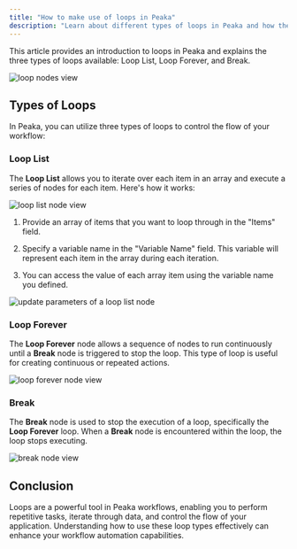```yaml
---
title: "How to make use of loops in Peaka"
description: "Learn about different types of loops in Peaka and how they can enhance your workflows"
---
```


This article provides an introduction to loops in Peaka and explains the three types of loops available: Loop List, Loop Forever, and Break.

<img src="https://cdn.peaka.com/jexl/flows/loops-1.png" alt="loop nodes view" />

## Types of Loops

In Peaka, you can utilize three types of loops to control the flow of your workflow:

### Loop List

The **Loop List** allows you to iterate over each item in an array and execute a series of nodes for each item. Here's how it works:

<img
  src="https://cdn.peaka.com/jexl/flows/loops-2.png"
  alt="loop list node view"
/>

1. Provide an array of items that you want to loop through in the "Items" field.

2. Specify a variable name in the "Variable Name" field. This variable will represent each item in the array during each iteration.

3. You can access the value of each array item using the variable name you defined.

<img
  src="https://cdn.peaka.com/jexl/flows/loops-3.png"
  alt="update parameters of a loop list node"
/>

### Loop Forever

The **Loop Forever** node allows a sequence of nodes to run continuously until a **Break** node is triggered to stop the loop. This type of loop is useful for creating continuous or repeated actions.

<img
  src="https://cdn.peaka.com/jexl/flows/loops-4.png"
  alt="loop forever node view"
/>

### Break

The **Break** node is used to stop the execution of a loop, specifically the **Loop Forever** loop. When a **Break** node is encountered within the loop, the loop stops executing.

<img src="https://cdn.peaka.com/jexl/flows/loops-5.png" alt="break node view" />

## Conclusion

Loops are a powerful tool in Peaka workflows, enabling you to perform repetitive tasks, iterate through data, and control the flow of your application. Understanding how to use these loop types effectively can enhance your workflow automation capabilities.
